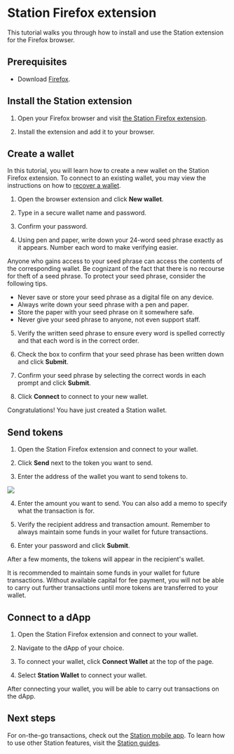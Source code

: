 
# Station Firefox extension

This tutorial walks you through how to install and use the Station extension for the Firefox browser.

## Prerequisites

- Download [Firefox](https://www.mozilla.org/en-US/firefox/new/).

## Install the Station extension

1. Open your Firefox browser and visit [the Station Firefox extension](https://addons.mozilla.org/firefox/addon/station-wallet/).

2. Install the extension and add it to your browser.

## Create a wallet

In this tutorial, you will learn how to create a new wallet on the Station Firefox extension. To connect to an existing wallet, you may view the instructions on how to [recover a wallet](../wallet.mdx#connect-to-a-wallet-using-a-private-key).

1. Open the browser extension and click **New wallet**.

2. Type in a secure wallet name and password.

3. Confirm your password.

4. Using pen and paper, write down your 24-word seed phrase exactly as it appears. Number each word to make verifying easier.

<Admonition type="danger" icon="🔥" title="Protect your seed phrase">
Anyone who gains access to your seed phrase can access the contents of the corresponding wallet. Be cognizant of the fact that there is no recourse for theft of a seed phrase. To protect your seed phrase, consider the following tips.

- Never save or store your seed phrase as a digital file on any device.
- Always write down your seed phrase with a pen and paper.
- Store the paper with your seed phrase on it somewhere safe.
- Never give your seed phrase to anyone, not even support staff.

</Admonition>

5. Verify the written seed phrase to ensure every word is spelled correctly and that each word is in the correct order.

6. Check the box to confirm that your seed phrase has been written down and click **Submit**.

7. Confirm your seed phrase by selecting the correct words in each prompt and click **Submit**.

8. Click **Connect** to connect to your new wallet.

Congratulations! You have just created a Station wallet.

## Send tokens

1. Open the Station Firefox extension and connect to your wallet.

2. Click **Send** next to the token you want to send.

3. Enter the address of the wallet you want to send tokens to.

<img className="readme-img-lg" src="/img/screens/ext-wallet-menu.png" />

4. Enter the amount you want to send. You can also add a memo to specify what the transaction is for.

5. Verify the recipient address and transaction amount. Remember to always maintain some funds in your wallet for future transactions.

6. Enter your password and click **Submit**.

After a few moments, the tokens will appear in the recipient's wallet.

<Admonition type="caution" icon="☢️" title="Maintain funds for transaction fees">

It is recommended to maintain some funds in your wallet for future transactions. Without available capital for fee payment, you will not be able to carry out further transactions until more tokens are transferred to your wallet.

</Admonition>

## Connect to a dApp

1. Open the Station Firefox extension and connect to your wallet.

2. Navigate to the dApp of your choice.

3. To connect your wallet, click **Connect Wallet** at the top of the page.

4. Select **Station Wallet** to connect your wallet.

After connecting your wallet, you will be able to carry out transactions on the dApp.

## Next steps

For on-the-go transactions, check out the [Station mobile app](station-mobile.mdx). To learn how to use other Station features, visit the [Station guides](../../../learn/station).
